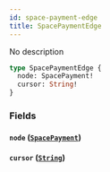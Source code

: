 ```yaml
---
id: space-payment-edge
title: SpacePaymentEdge
---
```



No description

```graphql
type SpacePaymentEdge {
  node: SpacePayment!
  cursor: String!
}
```


### Fields

#### `node` ([`SpacePayment`](../../references/objects/space-payment))




#### `cursor` ([`String`](../../references/scalars/string))






